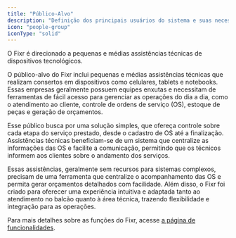 ```yaml
---
title: "Público-Alvo"
description: "Definição dos principais usuários do sistema e suas necessidades."
icon: "people-group"
iconType: "solid"
---
```


<Info>
    O Fixr é direcionado a pequenas e médias assistências técnicas de dispositivos tecnológicos.
</Info>

O público-alvo do Fixr inclui pequenas e médias assistências técnicas que realizam consertos em dispositivos como celulares, tablets e notebooks. Essas empresas geralmente possuem equipes enxutas e necessitam de ferramentas de fácil acesso para gerenciar as operações do dia a dia, como o atendimento ao cliente, controle de ordens de serviço (OS), estoque de peças e geração de orçamentos.

<CardGroup cols={2}>
    <Card title='Necessidade de Soluções Simples' icon='egg'>
        Esse público busca por uma solução simples, que ofereça controle sobre cada etapa do serviço
        prestado, desde o cadastro de OS até a finalização.
    </Card>
    <Card title='Comunicação com Clientes e Fornecedores' icon='comments'>
        Assistências técnicas beneficiam-se de um sistema que centralize as informações das OS e
        facilite a comunicação, permitindo que os técnicos informem aos clientes sobre o andamento
        dos serviços.
    </Card>
</CardGroup>

Essas assistências, geralmente sem recursos para sistemas complexos, precisam de uma ferramenta que centralize o acompanhamento das OS e permita gerar orçamentos detalhados com facilidade. Além disso, o Fixr foi criado para oferecer uma experiência intuitiva e adaptada tanto ao atendimento no balcão quanto à área técnica, trazendo flexibilidade e integração para as operações.

Para mais detalhes sobre as funções do Fixr, acesse [a página de funcionalidades](modelo/funcionalidades/geral).

